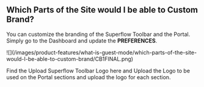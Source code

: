 ## Which Parts of the Site would I be able to Custom Brand?

You can customize the branding of the Superflow Toolbar and the Portal. Simply go to the Dashboard and update the **PREFERENCES**.

<Frame>
![](/images/product-features/what-is-guest-mode/which-parts-of-the-site-would-I-be-able-to-custom-brand/CB1FINAL.png)
</Frame>

Find the Upload Superflow Toolbar Logo here and Upload the Logo to be used on the Portal sections and upload the logo for each section.
